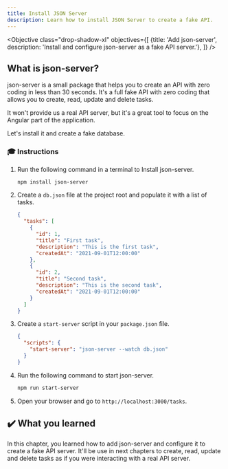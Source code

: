 ```yaml
---
title: Install JSON Server
description: Learn how to install JSON Server to create a fake API.
---
```



<Objective class="drop-shadow-xl" objectives={[
    {title: 'Add json-server', description: 'Install and configure json-server as a fake API server.'},
]} />

## What is json-server?

json-server is a small package that helps you to create an API with zero coding in less than 30 seconds.
It's a full fake API with zero coding that allows you to create, read, update and delete tasks.

It won't provide us a real API server, but it's a great tool to focus on the Angular part of the application.

Let's install it and create a fake database.

### 🎓 Instructions

<Steps>

1. Run the following command in a terminal to Install json-server.

    ```bash
    npm install json-server
    ```
2. Create a `db.json` file at the project root and populate it with a list of tasks.

    ```json
    {
      "tasks": [
        {
          "id": 1,
          "title": "First task",
          "description": "This is the first task",
          "createdAt": "2021-09-01T12:00:00"
        },
        {
          "id": 2,
          "title": "Second task",
          "description": "This is the second task",
          "createdAt": "2021-09-01T12:00:00"
        }
      ]
    }
    ```
3. Create a `start-server` script in your `package.json` file.

    ```json
    {
      "scripts": {
        "start-server": "json-server --watch db.json"
      }
    }
    ```
4. Run the following command to start json-server.

    ```bash
    npm run start-server
    ```
5. Open your browser and go to `http://localhost:3000/tasks`.

</Steps>


## ✔️ What you learned

In this chapter, you learned how to add json-server and configure it to create a fake API server.
It'll be use in next chapters to create, read, update and delete tasks as if you were interacting with a real API server.






